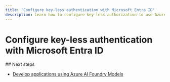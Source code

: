 ```yaml
---
title: "Configure key-less authentication with Microsoft Entra ID"
description: Learn how to configure key-less authorization to use Azure AI Foundry Models with Microsoft Entra ID.
---
```


# Configure key-less authentication with Microsoft Entra ID

<Tabs>
<Tab title="Foundry portal">

<Portal />
</Tab>

<Tab title="Azure CLI">

<Cli />
</Tab>

<Tab title="Bicep">

<Bicep />
</Tab>
</Tabs>
## Next steps

* [Develop applications using Azure AI Foundry Models](../../model-inference/supported-languages)